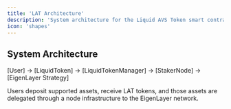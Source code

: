 ```yaml
---
title: 'LAT Architecture'
description: 'System architecture for the Liquid AVS Token smart contracts'
icon: 'shapes'
---
```


## System Architecture

[User] → [LiquidToken] → [LiquidTokenManager] → [StakerNode] → [EigenLayer Strategy]

Users deposit supported assets, receive LAT tokens, and those assets are delegated through a node infrastructure to the EigenLayer network.